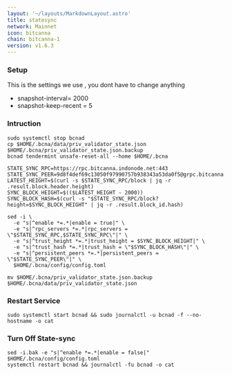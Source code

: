 ```yaml
---
layout: '~/layouts/MarkdownLayout.astro'
title: statesync
network: Mainnet
icon: bitcanna
chain: bitcanna-1
version: v1.6.3
---
```

### Setup
This is the settings we use , you dont have to change anything

- snapshot-interval= 2000
- snapshot-keep-recent = 5

### Intruction

```
sudo systemctl stop bcnad
cp $HOME/.bcna/data/priv_validator_state.json $HOME/.bcna/priv_validator_state.json.backup
bcnad tendermint unsafe-reset-all --home $HOME/.bcna

STATE_SYNC_RPC=https://rpc.bitcanna.indonode.net:443
STATE_SYNC_PEER=9d8f4def69c13050f97990757b938343a53da0f5@grpc.bitcanna.indonode.net:27656
LATEST_HEIGHT=$(curl -s $STATE_SYNC_RPC/block | jq -r .result.block.header.height)
SYNC_BLOCK_HEIGHT=$(($LATEST_HEIGHT - 2000))
SYNC_BLOCK_HASH=$(curl -s "$STATE_SYNC_RPC/block?height=$SYNC_BLOCK_HEIGHT" | jq -r .result.block_id.hash)

sed -i \
  -e "s|^enable *=.*|enable = true|" \
  -e "s|^rpc_servers *=.*|rpc_servers = \"$STATE_SYNC_RPC,$STATE_SYNC_RPC\"|" \
  -e "s|^trust_height *=.*|trust_height = $SYNC_BLOCK_HEIGHT|" \
  -e "s|^trust_hash *=.*|trust_hash = \"$SYNC_BLOCK_HASH\"|" \
  -e "s|^persistent_peers *=.*|persistent_peers = \"$STATE_SYNC_PEER\"|" \
  $HOME/.bcna/config/config.toml

mv $HOME/.bcna/priv_validator_state.json.backup $HOME/.bcna/data/priv_validator_state.json
```

### Restart Service
```
sudo systemctl start bcnad && sudo journalctl -u bcnad -f --no-hostname -o cat
```

### Turn Off State-sync
```
sed -i.bak -e "s|^enable *=.*|enable = false|" $HOME/.bcna/config/config.toml
systemctl restart bcnad && journalctl -fu bcnad -o cat
```